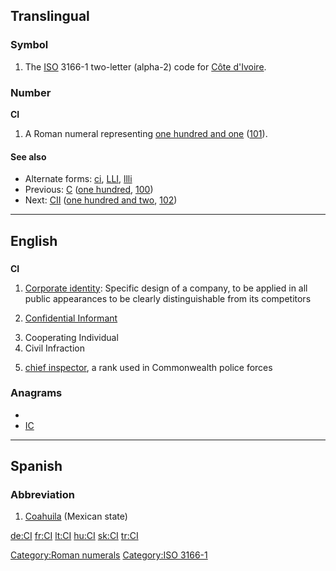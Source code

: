 {{also|Appendix:Variations of "ci"}}
==Translingual==
===Symbol===
{{infl|mul|symbol}}
# The [[ISO]] 3166-1 two-letter (alpha-2) code for [[Côte d'Ivoire]].

===Number===
'''CI'''

# A Roman numeral representing [[one hundred and one]] ([[101]]).

====See also====
* Alternate forms: [[ci]], [[LLI]], [[llli]]
* Previous: [[C]] ([[one hundred]], [[100]])
* Next: [[CII]] ([[one hundred and two]], [[102]])

[[Category:Roman numerals]]
[[Category:ISO 3166-1]]
----

==English==

==={{initialism}}===
'''CI'''

# [[Corporate identity]]: Specific design of a company, to be applied in all public appearances to be clearly distinguishable from its competitors
# {{police}} [[confidential informant|Confidential Informant]]
# Cooperating Individual
# Civil Infraction
# {{police}} [[chief inspector]], a rank used in Commonwealth police forces

===Anagrams===
* {{alphagram|ci}}
* [[IC#English|IC]]


----

==Spanish==

===Abbreviation===
{{infl|es|abbreviation}}

# [[Coahuila]] (Mexican state)

[[de:CI]]
[[fr:CI]]
[[lt:CI]]
[[hu:CI]]
[[sk:CI]]
[[tr:CI]]